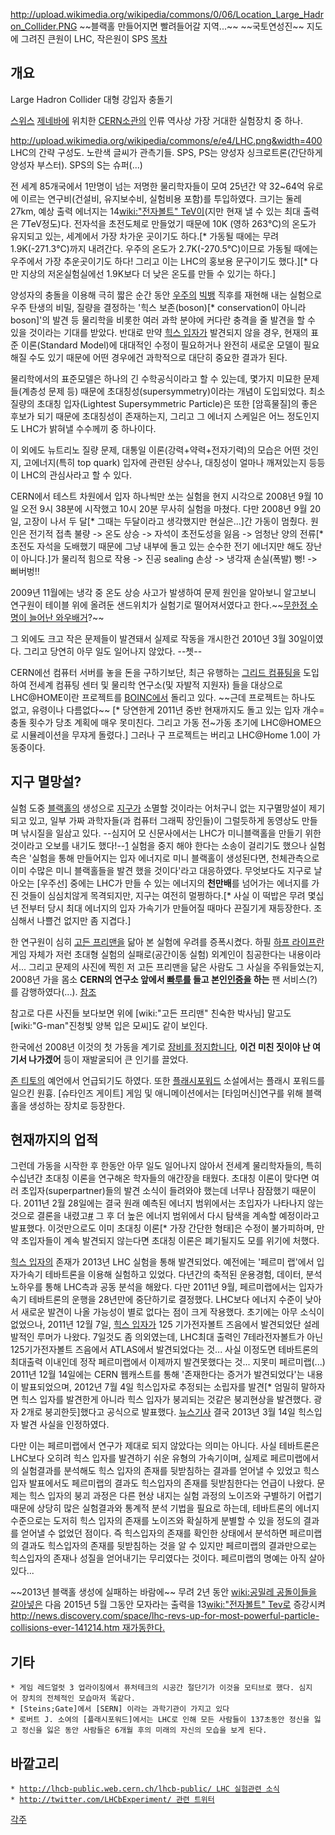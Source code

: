http://upload.wikimedia.org/wikipedia/commons/0/06/Location_Large_Hadron_Collider.PNG
~~블랙홀 만들어지면 빨려들어갈 지역...~~ ~~국토연성진~~ 지도에 그려진 큰원이 LHC, 작은원이 SPS
[[목차]]
== 개요 ==
Large Hadron Collider
대형 강입자 충돌기

[[스위스]] [[제네바]]에 위치한 [[CERN]]소관의 인류 역사상 가장 거대한 실험장치 중 하나.

http://upload.wikimedia.org/wikipedia/commons/e/e4/LHC.png&width=400
LHC의 간략 구성도. 노란색 글씨가 관측기들. SPS, PS는 양성자 싱크로트론(간단하게 양성자 부스터). SPS의 S는 슈퍼(...)

전 세계 85개국에서 1만명이 넘는 저명한 물리학자들이 모여 25년간 약 32~64억 유로에 이르는 연구비(건설비, 유지보수비, 실험비용 포함)를 투입하였다. 크기는 둘레 27km, 예상 출력 에너지는 14[[wiki:"전자볼트" TeV]]이(지만 현재 낼 수 있는 최대 출력은 7TeV정도)다. 전자석을 초전도체로 만들었기 때문에 10K (영하 263℃)의 온도가 유지되고 있는, 세계에서 가장 차가운 곳이기도 하다.[* 가동될 때에는 무려 1.9K(-271.3℃)까지 내려간다. 우주의 온도가 2.7K(-270.5℃)이므로 가동될 때에는 우주에서 가장 추운곳이기도 하다! 그리고 이는 LHC의 홍보용 문구이기도 했다.][* 다만 지상의 저온실험실에선 1.9K보다 더 낮은 온도를 만들 수 있기는 하다.]

양성자의 충돌을 이용해 극히 짧은 순간 동안 [[우주]]의 [[빅뱅]] 직후를 재현해 내는 실험으로 우주 탄생의 비밀, 질량을 결정하는 '힉스 보존(boson)[* conservation이 아니라 boson]'의 발견 등 물리학을 비롯한 여러 과학 분야에 커다란 충격을 줄 발견을 할 수 있을 것이라는 기대를 받았다. 반대로 만약 [[힉스 입자]]가 발견되지 않을 경우, 현재의 표준 이론(Standard Model)에 대대적인 수정이 필요하거나 완전히 새로운 모델이 필요해질 수도 있기 때문에 어떤 경우에건 과학적으로 대단히 중요한 결과가 된다.

물리학에서의 표준모델은 하나의 긴 수학공식이라고 할 수 있는데, 몇가지 미묘한 문제들(계층성 문제 등) 때문에 초대칭성(supersymmetry)이라는 개념이 도입되었다. 최소 질량의 초대칭 입자(Lightest Supersymmetric Particle)은 또한 [암흑물질]의 좋은 후보가 되기 때문에 초대칭성이 존재하는지, 그리고 그 에너지 스케일은 어느 정도인지도 LHC가 밝혀낼 수수께끼 중 하나이다.

이 외에도 뉴트리노 질량 문제, 대통일 이론(강력+약력+전자기력)의 모습은 어떤 것인지, 고에너지(특히 top quark) 입자에 관련된 상수나, 대칭성이 얼마나 깨져있는지 등등이 LHC의 관심사라고 할 수 있다.

CERN에서 테스트 차원에서 입자 하나씩만 쏘는 실험을 현지 시각으로 2008년 9월 10일 오전 9시 38분에 시작했고 10시 20분 무사히 실험을 마쳤다. 다만 2008년 9월 20일, 고장이 나서 두 달[* 그때는 두달이라고 생각했지만 현실은...]간 가동이 멈췄다. 원인은 전기적 접촉 불량 -> 온도 상승 -> 자석이 초전도성을 잃음 -> 엄청난 양의 전류[* 초전도 자석을 도배했기 때문에 그냥 내부에 돌고 있는 순수한 전기 에너지만 해도 장난이 아니다.]가 물리적 힘으로 작용 -> 진공 sealing 손상 -> 냉각재 손실(폭발) 뻥! -> 뻐버벙!! 

2009년 11월에는 냉각 중 온도 상승 사고가 발생하여 문제 원인을 알아보니 알고보니 연구원이 테이블 위에 올려둔 샌드위치가 실험기로 떨어져서였다고 한다.~~[[무한정 수명이 늘어난 와우배거]]?~~

그 외에도 크고 작은 문제들이 발견돼서 실제로 작동을 개시한건 2010년 3월 30일이였다. 그리고 당연히 아무 일도 일어나지 않았다. --쳇-- 

CERN에선 컴퓨터 서버를 놓을 돈을 구하기보단, 최근 유행하는 [[그리드 컴퓨팅]]을 도입하여 전세계 컴퓨팅 센터 및 물리학 연구소(및 자발적 지원자) 들을 대상으로 LHC@HOME이란 프로젝트를 [[BOINC]]에서 돌리고 있다. ~~근데 프로젝트는 하나도 없고, 유령이나 다름없다~~ [* 당연한게 2011년 중반 현재까지도 돌고 있는 입자 개수=충돌 횟수가 당초 계획에 매우 못미친다. 그리고 가동 전~가동 초기에 LHC@HOME으로 시뮬레이션을 무쟈게 돌렸다.] 그러나 구 프로젝트는 버리고 LHC@Home 1.0이 가동중이다.

== 지구 멸망설? ==
실험 도중 [[블랙홀]]의 생성으로 [[지구]]가 소멸할 것이라는 어처구니 없는 지구멸망설이 제기되고 있고, 일부 가짜 과학자들(과 컴퓨터 그래픽 장인들)이 그럴듯하게 동영상도 만들며 낚시질을 일삼고 있다. --심지어 모 신문사에서는 LHC가 미니블랙홀을 만들기 위한 것이라고 오보를 내기도 했다!--[http://news.chosun.com/site/data/html_dir/2009/08/11/2009081100114.html] 실험을 중지 해야 한다는 소송이 걸리기도 했으나 실험측은 '실험을 통해 만들어지는 입자 에너지로 미니 블랙홀이 생성된다면, 천체관측으로 이미 수많은 미니 블랙홀들을 발견 했을 것이다'라고 대응하였다. 무엇보다도 지구로 날아오는 [우주선] 중에는 LHC가 만들 수 있는 에너지의 '''천만배'''를 넘어가는 에너지를 가진 것들이 심심치않게 목격되지만, 지구는 여전히 멀쩡하다.[* 사실 이 떡밥은 무려 몇십년 전부터 당시 최대 에너지의 입자 가속기가 만들어질 때마다 끈질기게 재등장한다. 조심해서 나쁠건 없지만 좀 지겹다.]

한 연구원이 심히 [[고든 프리맨]]을 닮아 본 실험에 우려를 증폭시켰다. 하필 [[하프 라이프]]란 게임 자체가 저런 초대형 실험의 실패로(공간이동 실험) 외계인이 침공한다는 내용이라서... 그리고 문제의 사진에 찍힌 저 고든 프리맨을 닮은 사람도 그 사실을 주워들었는지, 2008년 가을 몸소 '''CERN의 연구소 앞에서 [[빠루]]를 들고 본인[[인증]]을 하는''' 팬 서비스(?)를 감행하였다(...). [http://www.boiledbeans.net/wp-content/uploads/2009/10/24f32d52ee0730251b250a4d7583f98c.JPG 참조]

참고로 다른 사진들 보다보면 위에 [wiki:"고든 프리맨" 친숙한 박사님] 말고도 [wiki:"G-man"진청빛 양복 입은 모씨]도 같이 보인다.

한국에선 2008년 이것의 첫 가동을 계기로 [[장비를 정지합니다]], '''이건 미친 짓이야 난 여기서 나가겠어'''  등이 재발굴되어 큰 인기를 끌었다.

[[존 티토]]의 예언에서 언급되기도 하였다. 또한 [[플래시포워드]] 소설에서는 플래시 포워드를 일으킨 원흉. [슈타인즈 게이트] 게임 및 애니메이션에서는 [타임머신]연구를 위해 블랙홀을 생성하는 장치로 등장한다.

== 현재까지의 업적 ==
그런데 가동을 시작한 후 한동안 아무 일도 일어나지 않아서 전세계 물리학자들의, 특히 수십년간 초대칭 이론을 연구해온 학자들의 애간장을 태웠다. 초대칭 이론이 맞다면 여러 초입자(superpartner)들의 발견 소식이 들려와야 했는데 너무나 잠잠했기 때문이다. 2011년 2월 28일에는 결국 원래 예측된 에너지 범위에서는 초입자가 나타나지 않는 것으로 결론을 내렸고[http://dir2000.egloos.com/4550637 #] 그 후 더 높은 에너지 범위에서 다시 탐색을 계속할 예정이라고 발표했다. 이것만으로도 이미 초대칭 이론[* 가장 간단한 형태]은 수정이 불가피하며, 만약 초입자들이 계속 발견되지 않는다면 초대칭 이론은 폐기될지도 모를 위기에 처했다.

[[힉스 입자]]의 존재가 2013년 LHC 실험을 통해 발견되었다. 예전에는 '페르미 랩'에서 입자가속기 테바트론을 이용해 실험하고 있었다. 다년간의 축적된 운용경험, 데이터, 분석노하우를 통해 LHC측과 공동 분석을 해왔다. 다만 2011년 9월, 페르미랩에서는 입자가속기 테바트론의 운행을 28년만에 중단하기로 결정했다. LHC보다 에너지 수준이 낮아서 새로운 발견이 나올 가능성이 별로 없다는 점이 크게 작용했다. 
초기에는 아무 소식이 없었으나, 2011년 12월 7일, [[힉스 입자]]가 125 기가전자볼트 즈음에서 발견되었단 설레발적인 루머가 나왔다. 7일것도 좀 의외였는데, LHC최대 출력인 7테라전자볼트가 아닌 125기가전자볼트 즈음에서 ATLAS에서 발견되었다는 것... 사실 이정도면 테바트론의 최대출력 이내인데 정작 페르미랩에서 이제까지 발견못했다는 것... 지못미 페르미랩(...)
2011년 12월 14일에는 CERN 웹캐스트를 통해 '존재한다는 증거가 발견되었다'는 내용이 발표되었으며, 2012년 7월 4일 힉스입자로 추정되는 소립자를 발견[* 엄밀히 말하자면 힉스 입자를 발견한게 아니라 힉스 입자가 붕괴되는 것같은 붕괴현상을 발견했다. 광자 2개로 붕괴한듯]했다고 공식으로 발표했다. [http://news.naver.com/main/read.nhn?mode=LSD&mid=shm&sid1=105&oid=001&aid=0005678769 뉴스기사] 결국 2013년 3월 14일 힉스입자 발견 사실을 인정하였다.

다만 이는 페르미랩에서 연구가 제대로 되지 않았다는 의미는 아니다. 사실 테바트론은 LHC보다 오히려 힉스 입자를 발견하기 쉬운 유형의 가속기이며, 실제로 페르미랩에서의 실험결과를 분석해도 힉스 입자의 존재를 뒷받침하는 결과를 얻어낼 수 있었고 힉스입자 발표에서도 페르미랩의 결과도 힉스입자의 존재를 뒷받침한다는 언급이 나왔다. 문제는 힉스 입자의 붕괴 과정은 다른 현상 내지는 실험 과정의 노이즈와 구별하기 어렵기 때문에 상당히 많은 실험결과와 통계적 분석 기법을 필요로 하는데, 테바트론의 에너지 수준으로는 도저히 힉스 입자의 존재를 노이즈와 확실하게 분별할 수 있을 정도의 결과를 얻어낼 수 없었던 점이다. 즉 힉스입자의 존재를 확인한 상태에서 분석하면 페르미랩의 결과도 힉스입자의 존재를 뒷받침하는 것을 알 수 있지만 페르미랩의 결과만으로는 힉스입자의 존재나 성질을 얻어내기는 무리였다는 것이다. 페르미랩의 명예는 아직 살아있다...

~~2013년 블랙홀 생성에 실패하는 바람에~~ 무려 2년 동안 [[wiki:공밀레 공돌이들을 갈아넣은]] 다음 2015년 5월 그동안 모자라는 출력을 13[[wiki:"전자볼트" Tev]]로 증강시켜 [[http://news.discovery.com/space/lhc-revs-up-for-most-powerful-particle-collisions-ever-141214.htm 재가동한다.]]
== 기타 ==
 * 게임 레드얼럿 3 업라이징에서 퓨처테크의 시공간 절단기가 이것을 모티브로 했다. 심지어 장치의 전체적인 모습마저 똑같다.
 * [Steins;Gate]에서 [SERN] 이라는 과학기관이 가지고 있다 
 * 로버트 J. 소여의 [플래시포워드]에서는 LHC로 인해 모든 사람들이 137초동안 정신을 잃고 정신을 잃은 동안 사람들은 6개월 후의 미래의 자신의 모습을 보게 된다.
== 바깥고리 ==
 * [[http://lhcb-public.web.cern.ch/lhcb-public/ LHC 실험관련 소식]]
 * [[http://twitter.com/LHCbExperiment/ 관련 트위터]]
[[각주]]
